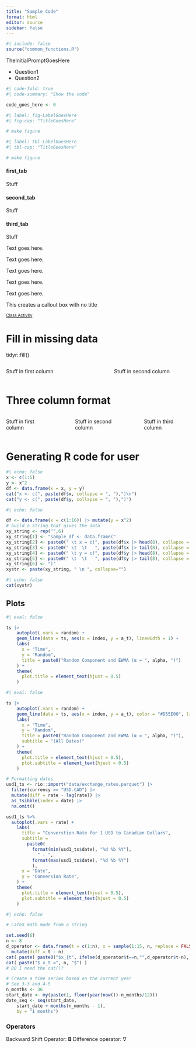 ```yaml
---
title: "Sample Code"
format: html
editor: source
sidebar: false
---
```


```r
#| include: false
source("common_functions.R")
```





<!-- Check Your Understanding -->

::: {.callout-tip icon=false title="Check Your Understanding"}

TheInitialPromptGoesHere

-   Question1
-   Question2

:::



<!-- Folded code:  -->

```r
#| code-fold: true
#| code-summary: "Show the code"

code_goes_here <- 0
```



<!-- Tables -->
```r
#| label: fig-LabelGoesHere
#| fig-cap: "TitleGoesHere"

# make figure
```

<!-- Figures -->
```r
#| label: tbl-LabelGoesHere
#| tbl-cap: "TitleGoesHere"

# make figure
```


::: panel-tabset
#### first_tab

Stuff

#### second_tab

Stuff

#### third_tab

Stuff
:::




::: {.callout-note}
Text goes here.
:::

::: {.callout-warning}
Text goes here.
:::

::: {.callout-important}
Text goes here.
:::

::: {.callout-tip}
Text goes here.
:::

::: {.callout-caution}
Text goes here.
:::



::: {.callout-tip appearance="minimal"}
This creates a callout box with no title
:::






<!-- Solutions at the bottom of the page -->

<a href="javascript:showhide('Solutions')"
style="font-size:.8em;">Class Activity</a>

::: {#Solutions style="display:none;"}

Solutions to Class Activity

```r
#| echo: false
stuff <- "here"
```

:::




# Fill in missing data
 tidyr::fill()


 
 
 
 

<!-- Beginning of two columns -->
::: columns
::: {.column width="45%"}

Stuff in first column

:::

::: {.column width="10%"}
<!-- empty column to create gap -->
:::

::: {.column width="45%"}

Stuff in second column

:::
:::
<!-- End of two columns -->





# Three column format

::: columns
::: {.column width="30%"}

Stuff in first column

:::

::: {.column width="5%"}
<!-- empty column to create gap -->
:::

::: {.column width="30%"}

Stuff in second column

:::

::: {.column width="5%"}
<!-- empty column to create gap -->
:::

::: {.column width="30%"}

Stuff in third column

:::
:::







# Generating R code for user

```r
#| echo: false
x <- c(1:5)
y <- x^2
df <- data.frame(x = x, y = y)
cat("x <- c(", paste(df$x, collapse = ", "),")\n")
cat("y <- c(", paste(df$y, collapse = ", "),")")
```

```r
#| echo: false

df <- data.frame(x = c(1:16)) |> mutate(y = x^2)
# build a string that gives the data
xy_string <- rep("",6)
xy_string[1] <- "sample_df <- data.frame("
xy_string[2] <- paste0(" \t x = c(", paste(df$x |> head(8), collapse = ", "), ", ")
xy_string[3] <- paste0(" \t  \t   ", paste(df$x |> tail(8), collapse = ", "), ")," )
xy_string[4] <- paste0(" \t y = c(", paste(df$y |> head(8), collapse = ", "), ", ")
xy_string[5] <- paste0(" \t  \t   ", paste(df$y |> tail(8), collapse = ", "), ")" )
xy_string[6] <- ")"
xystr <- paste(xy_string, " \n ", collapse="")

#| echo: false
cat(xystr)
```



## Plots

```r
#| eval: false

ts |> 
    autoplot(.vars = random) +
    geom_line(data = ts, aes(x = index, y = a_t), linewidth = 1) +
    labs(
      x = "Time",
      y = "Random",
      title = paste0("Random Component and EWMA (α = ", alpha, ")")
    ) +
    theme(
      plot.title = element_text(hjust = 0.5)
    )
```

```r
#| eval: false

ts |> 
    autoplot(.vars = random) +
    geom_line(data = ts, aes(x = index, y = a_t), color = "#D55E00", linewidth = 1) +
    labs(
      x = "Time",
      y = "Random",
      title = paste0("Random Component and EWMA (α = ", alpha, ")"),
      subtitle = "(All Dates)"
    ) +
    theme(
      plot.title = element_text(hjust = 0.5),
      plot.subtitle = element_text(hjust = 0.5)
    )
```

<!-- Formatting dates -->
```r
# Formatting dates
usd1_ts <- rio::import("data/exchange_rates.parquet") |>
  filter(currency == "USD.CAD") |>
  mutate(diff = rate - lag(rate)) |>
  as_tsibble(index = date) |>
  na.omit()

usd1_ts %>% 
  autoplot(.vars = rate) + 
    labs(
      title = "Converstion Rate for 1 USD to Canadian Dollars",
      subtitle = 
        paste0(
          format(min(usd1_ts$date), "%d %b %Y"),
            " - ",
          format(max(usd1_ts$date), "%d %b %Y")
          ),
      x = "Date",
      y = "Conversion Rate",
    ) +
    theme(
      plot.title = element_text(hjust = 0.5),
      plot.subtitle = element_text(hjust = 0.5)
    )
```

```r
#| echo: false

# LaTeX math mode from a string

set.seed(6)
n <- 8
d_operator <- data.frame(t = c(1:n), x = sample(1:15, n, replace = FALSE)) |>
  mutate(diff = t - n)
cat( paste( paste0("$x_{t", ifelse(d_operator$t==n,"",d_operator$t-n), "} = ", d_operator$x, "$"), collapse = ",$~$ " ) ) 
cat( paste("$ x_t =", n, "$") )
# DO I need the cat()?
```


```r
# Create a time series based on the current year
# See 3-3 and 4-5
n_months <- 36
start_date <- my(paste(1, floor(year(now())-n_months/12)))
date_seq <- seq(start_date,
    start_date + months(n_months - 1),
    by = "1 months")
```

### Operators
Backward Shift Operator: $\mathbf{B}$
Difference operator: $\nabla$
